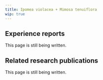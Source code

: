 ---
title: Ipomea violacea + Mimosa tenuiflora
wip: true
---

## Experience reports

This page is still being written.

## Related research publications

This page is still being written.


